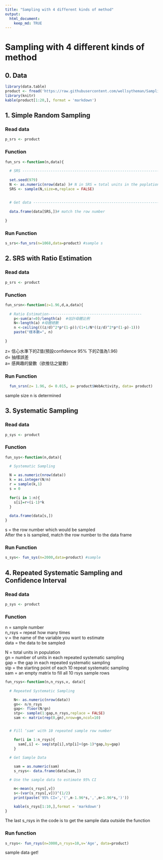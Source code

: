 ```yaml
---
title: "Sampling with 4 different kinds of method"
output:
  html_document:
    keep_md: TRUE
---
```


# Sampling with 4 different kinds of method 
## 0. Data
```r
library(data.table)
product <- fread('https://raw.githubusercontent.com/wellsytheman/Sampling/master/Sampling_with_4_different_methods/products.csv')
library(knitr)
kable(product[1:20,], format = 'markdown')
```

  
## 1. Simple Random Sampling

### Read data 
```r

p_srs <- product 

```

### Function
```r
fun_srs <-function(n,data){
  
  # SRS ---------------------------------------------------------------------
  
  set.seed(979)
  N <- as.numeric(nrow(data) )# N in SRS = total units in the poplation
  SRS <- sample(N,size=n,replace = FALSE) 
  
  
  # Get data ----------------------------------------------------------------
  
  data.frame(data[SRS,])# match the row number 
  
}

```


### Run Function
```r
s_srs<-fun_srs(n=1068,data=product) #sample s

```
   
  
## 2. SRS with Ratio Estimation 
### Read data
```r

p_srs <- product

```

### Function
```r
fun_srsn<-function(z=1.96,d,a,data){
    
  # Ratio Estimation-------------------------------------------
    p<-sum(a!=0)/length(a)  #估計母體比例
    N<-length(a) #母體總數
    n <-ceiling(((z/d)^2*p*(1-p))/(1+1/N*((z/d)^2*p*(1-p)-1)))
    paste("樣本數=", n)
    
}
```
  z= 信心水準下的Z值(預設confidence 95% 下的Z值為1.96)  
  d= 抽樣誤差  
  a= 感興趣的變數（欲推估之變數）

### Run Function

```r

  fun_srsn(z= 1.96, d= 0.015, a= product$WebActivity, data= product) 

```
  sample size n is determined   
  

## 3. Systematic Sampling  
### Read data
```r

p_sys <- product


```


### Function 
```r
fun_sys<-function(n,data){

  # Systematic Sampling 
  
  N = as.numeric(nrow(data))
  k = as.integer(N/n)  
  r = sample(k,1)    
  s = 0 
  
  for(i in 1:n){
    s[i]=r+(i-1)*k
  }
  
  data.frame(data[s,]) 
}

```
s = the row number which would be sampled  
After the s is sampled, match the row number to the data frame  

### Run Function 
```r
s_sys<- fun_sys(n=2000,data=product) #sample  
```



## 4. Repeated Systematic Sampling and Confidence Interval 
### Read data
```r

p_sys <- product

```

### Function
n = sample number  
n_rsys = repeat how many times  
v = the name of the variable you want to estimate  
data = the data to be sampled

N = total units in population  
gn = number of units in each repeated systematic sampling  
gap = the gap in each repeated systematic sampling  
stp = the starting point of each 10 repeat systematic sampling  
sam = an empty matrix to fill all 10 rsys sample rows   

```r
fun_rsys<-function(n,n_rsys,v, data){
  
  # Repeated Systematic Sampling 

    N<- as.numeric(nrow(data)) 
    gn<- n/n_rsys 
    gap<- floor(N/gn) 
    stp<- sample(1:gap,n_rsys,replace = FALSE) 
    sam <- matrix(rep(0,gn),nrow=gn,ncol=10) 


  # Fill ‘sam' with 10 repeated sample row number

    for(i in 1:n_rsys){
      sam[,i] <- seq(stp[i],stp[i]+(gn-1)*gap,by=gap)
    }

  # Get Sample Data
    
    sam = as.numeric(sam)
    s_rsys<- data.frame(data[sam,])

  # Use the sample data to estimate 95% CI

    m<-mean(s_rsys[,v])
    s<-(var(s_rsys[,v]))^(1/2)
    print(paste('95% CI=','(',m-1.96*s,',',m+1.96*s,')'))
    
    kable(s_rsys[1:10,],format = 'markdown')
}

```
The last s_rsys in the code is to get the sample data outside the function

### Run function 
```r

s_rsys<- fun_rsys(n=3000,n_rsys=10,v='Age', data=product)

```
sample data get!




